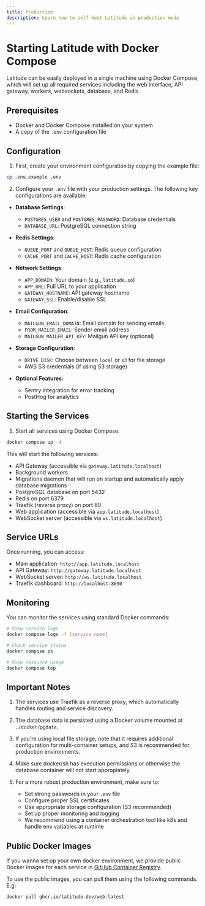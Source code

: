 ```yaml
---
title: Production
description: Learn how to self-host Latitude in production mode
---
```


# Starting Latitude with Docker Compose

Latitude can be easily deployed in a single machine using Docker Compose, which
will set up all required services including the web interface, API gateway,
workers, websockets, database, and Redis.

## Prerequisites

- Docker and Docker Compose installed on your system
- A copy of the `.env` configuration file

## Configuration

1. First, create your environment configuration by copying the example file:

```bash
cp .env.example .env
```

2. Configure your `.env` file with your production settings. The following key configurations are available:

- **Database Settings**:

  - `POSTGRES_USER` and `POSTGRES_PASSWORD`: Database credentials
  - `DATABASE_URL`: PostgreSQL connection string

- **Redis Settings**:

  - `QUEUE_PORT` and `QUEUE_HOST`: Redis queue configuration
  - `CACHE_PORT` and `CACHE_HOST`: Redis cache configuration

- **Network Settings**:

  - `APP_DOMAIN`: Your domain (e.g., `latitude.so`)
  - `APP_URL`: Full URL to your application
  - `GATEWAY_HOSTNAME`: API gateway hostname
  - `GATEWAY_SSL`: Enable/disable SSL

- **Email Configuration**:

  - `MAILGUN_EMAIL_DOMAIN`: Email domain for sending emails
  - `FROM_MAILER_EMAIL`: Sender email address
  - `MAILGUN_MAILER_API_KEY`: Mailgun API key (optional)

- **Storage Configuration**:

  - `DRIVE_DISK`: Choose between `local` or `s3` for file storage
  - AWS S3 credentials (if using S3 storage)

- **Optional Features**:
  - Sentry integration for error tracking
  - PostHog for analytics

## Starting the Services

1. Start all services using Docker Compose:

```bash
docker compose up -d
```

This will start the following services:

- API Gateway (accessible via `gateway.latitude.localhost`)
- Background workers
- Migrations daemon that will run on startup and automatically apply database migrations
- PostgreSQL database on port 5432
- Redis on port 6379
- Traefik (reverse proxy) on port 80
- Web application (accessible via `app.latitude.localhost`)
- WebSocket server (accessible via `ws.latitude.localhost`)

## Service URLs

Once running, you can access:

- Main application: `http://app.latitude.localhost`
- API Gateway: `http://gateway.latitude.localhost`
- WebSocket server: `http://ws.latitude.localhost`
- Traefik dashboard: `http://localhost:8090`

## Monitoring

You can monitor the services using standard Docker commands:

```bash
# View service logs
docker compose logs -f [service_name]

# Check service status
docker compose ps

# View resource usage
docker compose top
```

## Important Notes

1. The services use Traefik as a reverse proxy, which automatically handles routing and service discovery.
2. The database data is persisted using a Docker volume mounted at `./docker/pgdata`.
3. If you're using local file storage, note that it requires additional configuration for multi-container setups, and S3 is recommended for production environments.
4. Make sure docker/sh has execution permissions or otherwise the database container will not start appropiately.
5. For a more robust production environment, make sure to:

   - Set strong passwords in your `.env` file
   - Configure proper SSL certificates
   - Use appropriate storage configuration (S3 recommended)
   - Set up proper monitoring and logging
   - We recommend using a container orchestration tool like k8s and handle env variables at runtime

## Public Docker Images

If you wanna set up your own docker environment, we provide public Docker
images for each service in [GitHub Container
Registry](https://github.com/orgs/latitude-dev/packages).

To use the public images, you can pull them using the following commands. E.g:

```bash
docker pull ghcr.io/latitude-dev/web:latest
```
